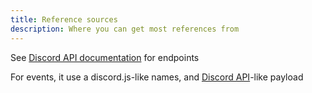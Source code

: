 ```yaml
---
title: Reference sources
description: Where you can get most references from
---
```


See [Discord API documentation](https://discord.com/developers/docs/interactions/application-commands) for endpoints

For events, it use a discord.js-like names, and [Discord API](https://discord.com/developers/docs/topics/gateway-events#receive-events)-like payload